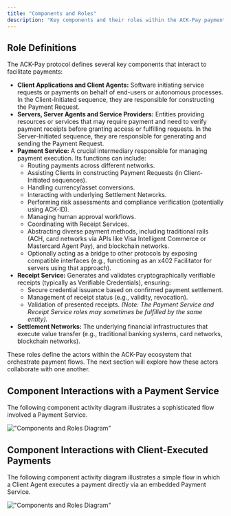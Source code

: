```yaml
---
title: "Components and Roles"
description: "Key components and their roles within the ACK-Pay payment protocol."
---
```


## Role Definitions

The ACK-Pay protocol defines several key components that interact to facilitate payments:

- **Client Applications and Client Agents:** Software initiating service requests or payments on behalf of end-users or autonomous processes. In the Client-Initiated sequence, they are responsible for constructing the Payment Request.
- **Servers, Server Agents and Service Providers:** Entities providing resources or services that may require payment and need to verify payment receipts before granting access or fulfilling requests. In the Server-Initiated sequence, they are responsible for generating and sending the Payment Request.
- **Payment Service:** A crucial intermediary responsible for managing payment execution. Its functions can include:
  - Routing payments across different networks.
  - Assisting Clients in constructing Payment Requests (in Client-Initiated sequences).
  - Handling currency/asset conversions.
  - Interacting with underlying Settlement Networks.
  - Performing risk assessments and compliance verification (potentially using ACK-ID).
  - Managing human approval workflows.
  - Coordinating with Receipt Services.
  - Abstracting diverse payment methods, including traditional rails (ACH, card networks via APIs like Visa Intelligent Commerce or Mastercard Agent Pay), and blockchain networks.
  - Optionally acting as a bridge to other protocols by exposing compatible interfaces (e.g., functioning as an x402 Facilitator for servers using that approach).
- **Receipt Service:** Generates and validates cryptographically verifiable receipts (typically as Verifiable Credentials), ensuring:
  - Secure credential issuance based on confirmed payment settlement.
  - Management of receipt status (e.g., validity, revocation).
  - Validation of presented receipts. _(Note: The Payment Service and Receipt Service roles may sometimes be fulfilled by the same entity)._
- **Settlement Networks:** The underlying financial infrastructures that execute value transfer (e.g., traditional banking systems, card networks, blockchain networks).

These roles define the actors within the ACK-Pay ecosystem that orchestrate payment flows. The next section will explore how these actors collaborate with one another.

## Component Interactions with a Payment Service

The following component activity diagram illustrates a sophisticated flow involved a Payment Service.

!["Components and Roles Diagram"](/images/componentsandroles.png)

## Component Interactions with Client-Executed Payments

The following component activity diagram illustrates a simple flow in which a Client Agent executes a payment directly via an embedded Payment Service.

!["Components and Roles Diagram"](/images/nopaymentservice.png)
